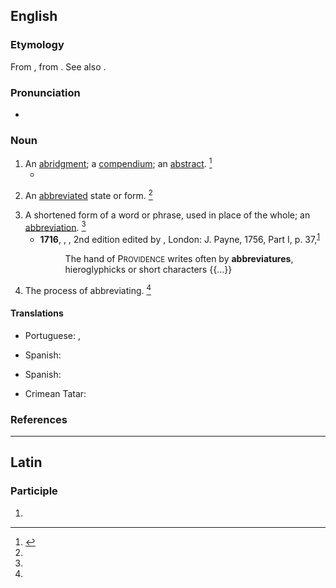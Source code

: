 ==English==

===Etymology===
From {{der|en|ML.|abbreviatura}}, from {{der|en|LL.|abbrevio||to shorten}}. See also {{m|en|abbreviate}}.

===Pronunciation===
* {{a|GenAm}} {{IPA|en|/əˈbɹi.vi.əˌt͡ʃʊɹ/}}

===Noun===
{{en-noun|~}}

# An [[abridgment]]; a [[compendium]]; an [[abstract]]. {{defdate|since the late 16th century}}<ref name=SOED>{{R:SOED5|page=3}}</ref>
#* {{quote-book|en|title=Via Pacis|author={{w|Jeremy Taylor}}| passage=This is an excellent '''abbreviature''' of the whole duty of a Christian.}}
# {{lb|en|obsolete}} An [[abbreviated]] state or form. {{defdate|only during the early to mid 17th century}}<ref name=SOED/>
# A shortened form of a word or phrase, used in place of the whole; an [[abbreviation]]. {{defdate|since the mid 17th century}}<ref name=SOED/>
#* '''1716''', {{w|Thomas Browne}}, ''{{w|Christian Morals}}'', 2nd edition edited by {{w|Samuel Johnson}}, London: J. Payne, 1756, Part I, p. 37,<sup>[https://archive.org/details/christianmorals01browgoog]</sup>
#*: The hand of P<small>ROVIDENCE</small> writes often by '''abbreviatures''', hieroglyphicks or short characters {{...}}
# {{lb|en|obsolete}} The process of abbreviating. {{defdate|only during the early to late 17th century}}<ref name=SOED/>

====Translations====
{{trans-see|abbreviation}}

{{trans-top|abridgement, compendium, abstract}}
* Portuguese: {{t+|pt|abreviatura|f}}, {{t+|pt|abreviação|f}}
{{trans-mid}}
* Spanish: {{t+|es|abreviatura|f}}
{{trans-bottom}}

{{trans-top|shortened form of a word or phrase}}
* Spanish: {{t+|es|abreviatura|f}}
{{trans-mid}}
{{trans-bottom}}

{{checktrans-top}}
* Crimean Tatar: {{t-check|crh|qısqartma}}
{{trans-mid}}
{{trans-bottom}}

===References===
<references/>

----

==Latin==

===Participle===
{{la-part-form|abbreviātūre}}

# {{inflection of|la|abbreviātūrus||voc|m|s}}